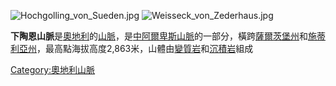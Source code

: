 [[Image:Hochgolling_von_Sueden.jpg|right]]
[[Image:Weisseck_von_Zederhaus.jpg|right]]

'''下陶恩山脈'''是[[奧地利|奧地利]]的[[山脈|山脈]]，是[[中阿爾卑斯山脈|中阿爾卑斯山脈]]的一部分，橫跨[[薩爾茨堡州|薩爾茨堡州]]和[[施蒂利亞州|施蒂利亞州]]，最高點海拔高度2,863米，山體由[[變質岩|變質岩]]和[[沉積岩|沉積岩]]組成

{{Austria-geo-stub}}
[[Category:奧地利山脈|Category:奧地利山脈]]